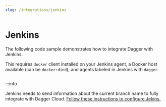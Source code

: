```yaml
---
slug: /integrations/jenkins
---
```


# Jenkins

The following code sample demonstrates how to integrate Dagger with Jenkins.

This requires `docker` client installed on your Jenkins agent, a Docker host available (can be `docker:dind`), and agents labeled in Jenkins with `dagger`.

```groovy title="Jenkinsfile" file=./snippets/Jenkinsfile
```

:::info 

Jenkins needs to send information about the current branch name to fully 
integrate with Dagger Cloud. [Follow these instructions to configure Jekins.](/manuals/user/cloud-get-started/?ci=Jenkins#connect-from-your-ci-engine)